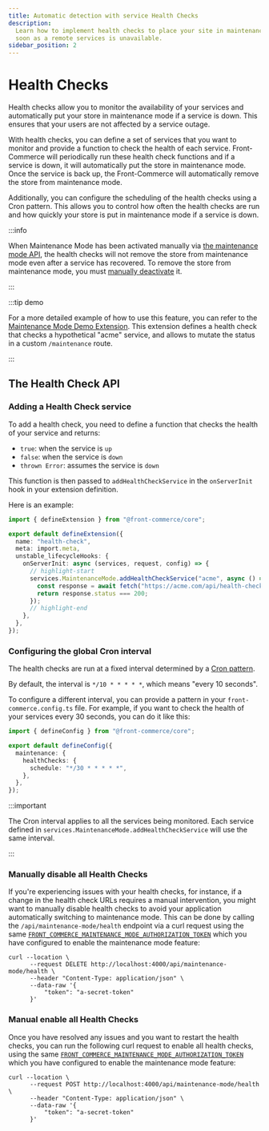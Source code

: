 ```yaml
---
title: Automatic detection with service Health Checks
description:
  Learn how to implement health checks to place your site in maintenance mode as
  soon as a remote services is unavailable.
sidebar_position: 2
---
```


<SinceVersion tag="3.6" />

# Health Checks

Health checks allow you to monitor the availability of your services and
automatically put your store in maintenance mode if a service is down. This
ensures that your users are not affected by a service outage.

With health checks, you can define a set of services that you want to monitor
and provide a function to check the health of each service. Front-Commerce will
periodically run these health check functions and if a service is down, it will
automatically put the store in maintenance mode. Once the service is back up,
the Front-Commerce will automatically remove the store from maintenance mode.

Additionally, you can configure the scheduling of the health checks using a Cron
pattern. This allows you to control how often the health checks are run and how
quickly your store is put in maintenance mode if a service is down.

:::info

When Maintenance Mode has been activated manually via
[the maintenance mode API](./entering-and-exiting-maintenance-mode#the-maintenance-mode-api),
the health checks will not remove the store from maintenance mode even after a
service has recovered. To remove the store from maintenance mode, you must
[manually deactivate](./entering-and-exiting-maintenance-mode#deactivating-the-maintenance-mode)
it.

:::

:::tip demo

For a more detailed example of how to use this feature, you can refer to the
[Maintenance Mode Demo Extension](https://gitlab.blackswift.cloud/front-commerce/front-commerce/-/tree/master/skeleton/example-extensions/maintenance-mode-demo).
This extension defines a health check that checks a hypothetical "acme" service,
and allows to mutate the status in a custom `/maintenance` route.

:::

## The Health Check API

<Steps>
<Step>

### Adding a Health Check service

To add a health check, you need to define a function that checks the health of
your service and returns:

- `true`: when the service is `up`
- `false`: when the service is `down`
- `thrown Error`: assumes the service is `down`

This function is then passed to `addHealthCheckService` in the `onServerInit`
hook in your extension definition.

Here is an example:

```ts title="extensions/health-check.ts"
import { defineExtension } from "@front-commerce/core";

export default defineExtension({
  name: "health-check",
  meta: import.meta,
  unstable_lifecycleHooks: {
    onServerInit: async (services, request, config) => {
      // highlight-start
      services.MaintenanceMode.addHealthCheckService("acme", async () => {
        const response = await fetch("https://acme.com/api/health-check");
        return response.status === 200;
      });
      // highlight-end
    },
  },
});
```

</Step>
<Step>

### Configuring the global Cron interval

The health checks are run at a fixed interval determined by a
[Cron pattern](https://en.wikipedia.org/wiki/Cron).

By default, the interval is `*/10 * * * * *`, which means "every 10 seconds".

To configure a different interval, you can provide a pattern in your
`front-commerce.config.ts` file. For example, if you want to check the health of
your services every 30 seconds, you can do it like this:

```ts title="front-commerce.config.ts"
import { defineConfig } from "@front-commerce/core";

export default defineConfig({
  maintenance: {
    healthChecks: {
      schedule: "*/30 * * * * *",
    },
  },
});
```

:::important

The Cron interval applies to all the services being monitored. Each service
defined in `services.MaintenanceMode.addHealthCheckService` will use the same
interval.

:::

</Step>
<Step>

### Manually disable all Health Checks

If you're experiencing issues with your health checks, for instance, if a change
in the health check URLs requires a manual intervention, you might want to
manually disable health checks to avoid your application automatically switching
to maintenance mode. This can be done by calling the
`/api/maintenance-mode/health` endpoint via a curl request using the same
[`FRONT_COMMERCE_MAINTENANCE_MODE_AUTHORIZATION_TOKEN`](./entering-and-exiting-maintenance-mode)
which you have configured to enable the maintenance mode feature:

```shell
curl --location \
      --request DELETE http://localhost:4000/api/maintenance-mode/health \
      --header "Content-Type: application/json" \
      --data-raw '{
          "token": "a-secret-token"
      }'
```

</Step>
<Step>

### Manual enable all Health Checks

Once you have resolved any issues and you want to restart the health checks, you
can run the following curl request to enable all health checks, using the same
[`FRONT_COMMERCE_MAINTENANCE_MODE_AUTHORIZATION_TOKEN`](./entering-and-exiting-maintenance-mode)
which you have configured to enable the maintenance mode feature:

```shell
curl --location \
      --request POST http://localhost:4000/api/maintenance-mode/health \
      --header "Content-Type: application/json" \
      --data-raw '{
          "token": "a-secret-token"
      }'
```

</Step>
</Steps>
